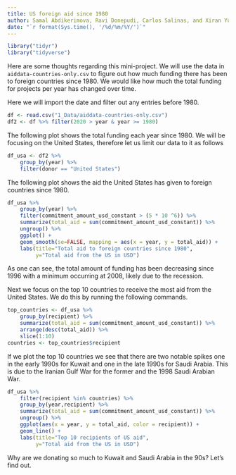 ```yaml
---
title: US foreign aid since 1980
author: Samal Abdikerimova, Ravi Donepudi, Carlos Salinas, and Xiran Yu
date: "`r format(Sys.time(), '/%d/%m/%Y/')`"
---
```


```r
library("tidyr")
library("tidyverse")
```

Here are some thoughts regarding this mini-project. We will use the data in ``aiddata-countries-only.csv`` to figure out how much funding there has been to foreign countries since 1980. We would like how much the total funding for projects per year has changed over time.

Here we will import the date and filter out any entries before 1980.
```r
df <- read.csv("1_Data/aiddata-countries-only.csv")
df2 <- df %>% filter(2020 > year & year >= 1980)
```

The following plot shows the total funding each year since 1980. We will be focusing on the United States, therefore let us limit our data to it as follows

```r
df_usa <- df2 %>%
    group_by(year) %>%
    filter(donor == "United States")
```

The following plot shows the aid the United States has given to foreign countries since 1980.
```r
df_usa %>%
    group_by(year) %>%
    filter(commitment_amount_usd_constant > (5 * 10 ^6)) %>%
    summarize(total_aid = sum(commitment_amount_usd_constant)) %>%
    ungroup() %>%
    ggplot() +
    geom_smooth(se=FALSE, mapping = aes(x = year, y = total_aid)) +
    labs(title="Total aid to foreign countries since 1980",
         y="Total aid from the US in USD")
```

As one can see, the total amount of funding has been decreasing since 1996 with a minimum occurring at 2008, likely due to the recession.

Next we focus on the top 10 countries to receive the most aid from the United States. We do this by running the following commands.
```r
top_countries <- df_usa %>%
    group_by(recipient) %>%
    summarize(total_aid = sum(commitment_amount_usd_constant)) %>%
    arrange(desc(total_aid)) %>%
    slice(1:10)
countries <- top_countries$recipient
```
If we plot the top 10 countries we see that there are two notable spikes one in the early 1990s for Kuwait and one in the late 1990s for Saudi Arabia. This is due to the Iranian Gulf War for the former and the 1998 Saudi Arabian War.
```r
df_usa %>%
    filter(recipient %in% countries) %>%
    group_by(year,recipient) %>%
    summarize(total_aid = sum(commitment_amount_usd_constant)) %>%
    ungroup() %>%
    ggplot(aes(x = year, y = total_aid, color = recipient)) +
    geom_line() +
    labs(title="Top 10 recipients of US aid",
         y="Total aid from the US in USD")
```

Why are we donating so much to Kuwait and Saudi Arabia in the 90s? Let's find out. 

```r

```

